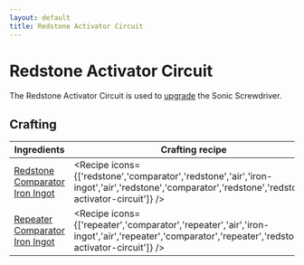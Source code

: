 ```yaml
---
layout: default
title: Redstone Activator Circuit
---
```



Redstone Activator Circuit
===================

The Redstone Activator Circuit is used to [upgrade](/recipes/sonic-upgrades/redstone-upgrade) the Sonic Screwdriver.

## Crafting

| Ingredients | Crafting recipe | Difficulty |
| ----------- | --------------- | ------------- |
| [Redstone](https://minecraft.wiki/w/Redstone)<br/>[Comparator](https://minecraft.wiki/w/Comparator)<br/>[Iron Ingot](https://minecraft.wiki/w/Iron_Ingot) | <Recipe icons={['redstone','comparator','redstone','air','iron-ingot','air','redstone','comparator','redstone','redstone-activator-circuit']} /> | easy |
| [Repeater](https://minecraft.wiki/w/Repeater)<br/>[Comparator](https://minecraft.wiki/w/Comparator)<br/>[Iron Ingot](https://minecraft.wiki/w/Iron_Ingot) | <Recipe icons={['repeater','comparator','repeater','air','iron-ingot','air','repeater','comparator','repeater','redstone-activator-circuit']} /> | hard |
